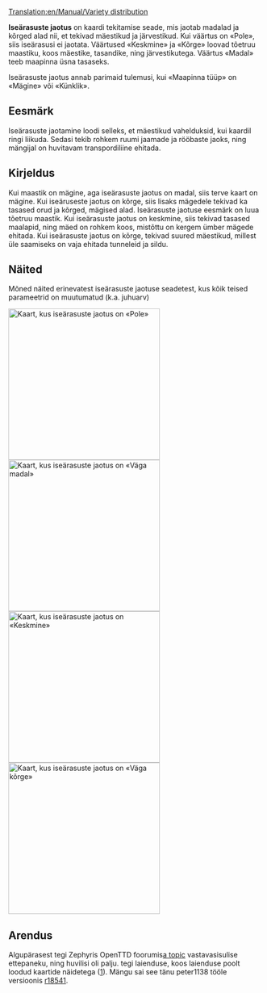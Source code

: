 [[Translation:en/Manual/Variety distribution]]


'''Iseärasuste jaotus''' on kaardi tekitamise seade, mis jaotab madalad ja kõrged alad nii, et tekivad mäestikud ja järvestikud. Kui väärtus on «Pole», siis iseärasusi ei jaotata. Väärtused «Keskmine» ja «Kõrge» loovad tõetruu maastiku, koos mäestike, tasandike, ning järvestikutega. Väärtus «Madal» teeb maapinna üsna tasaseks.

Iseärasuste jaotus annab parimaid tulemusi, kui «Maapinna tüüp» on «Mägine» või «Künklik».

{{et/Võimalus|1.0}}

== Eesmärk ==
Iseärasuste jaotamine loodi selleks, et mäestikud vahelduksid, kui kaardil ringi liikuda. Sedasi tekib rohkem ruumi jaamade ja rööbaste jaoks, ning mängijal on huvitavam transpordiliine ehitada.

== Kirjeldus ==
Kui maastik on mägine, aga iseärasuste jaotus on madal, siis terve kaart on mägine. Kui iseäruseste jaotus on kõrge, siis lisaks mägedele tekivad ka tasased orud ja kõrged, mägised alad. Iseärasuste jaotuse eesmärk on luua tõetruu maastik. Kui iseärasuste jaotus on keskmine, siis tekivad tasased maalapid, ning mäed on rohkem koos, mistõttu on kergem ümber mägede ehitada. Kui iseärasuste jaotus on kõrge, tekivad suured mäestikud, millest üle saamiseks on vaja ehitada tunneleid ja sildu.

== Näited ==

Mõned näited erinevatest iseärasuste jaotuse seadetest, kus kõik teised parameetrid on muutumatud (k.a. juhuarv)

[[File:en/Manual/MapVarietyDistrNone.png|thumb|left|300px|Kaart, kus iseärasuste jaotus on '''«Pole»''']]
[[File:en/Manual/MapVarietyDistrVLow.png|thumb|right|300px|Kaart, kus iseärasuste jaotus on '''«Väga madal»''']]
[[File:en/Manual/MapVarietyDistrMedium.png|thumb|left|300px|Kaart, kus iseärasuste jaotus on '''«Keskmine»''']]
[[File:en/Manual/MapVarietyDistrVHigh.png|thumb|right|300px|Kaart, kus iseärasuste jaotus on '''«Väga kõrge»''']]

{{en/-}}

== Arendus ==
Algupärasest tegi Zephyris OpenTTD foorumis[http://www.tt-forums.net/viewtopic.php?f=32&t=46338 a topic] vastavasisulise ettepaneku, ning huvilisi oli palju. {{en/User|peter1138}} tegi laienduse, koos laienduse poolt loodud kaartide näidetega ([http://www.tt-forums.net/viewtopic.php?p=841457#p841457]). Mängu sai see tänu peter1138 tööle versioonis [http://hg.openttd.org/openttd/trunk.hg/rev/c3959fffa40a r18541].